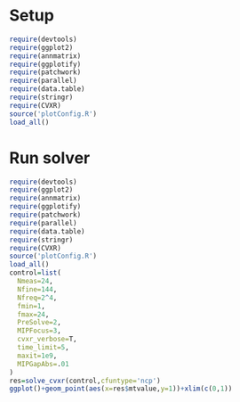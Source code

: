 # Setup

```r
require(devtools)
require(ggplot2)
require(annmatrix)
require(ggplotify)
require(patchwork)
require(parallel)
require(data.table)
require(stringr)
require(CVXR)
source('plotConfig.R')
load_all()
```

# Run solver
```r
require(devtools)
require(ggplot2)
require(annmatrix)
require(ggplotify)
require(patchwork)
require(parallel)
require(data.table)
require(stringr)
require(CVXR)
source('plotConfig.R')
load_all()
control=list(
  Nmeas=24,
  Nfine=144,
  Nfreq=2^4,
  fmin=1,
  fmax=24,
  PreSolve=2,
  MIPFocus=3,
  cvxr_verbose=T,
  time_limit=5,
  maxit=1e9,
  MIPGapAbs=.01 
)
res=solve_cvxr(control,cfuntype='ncp')
ggplot()+geom_point(aes(x=res$mtvalue,y=1))+xlim(c(0,1))
```
